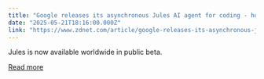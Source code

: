 ```yaml
---
title: "Google releases its asynchronous Jules AI agent for coding - how to try it for free"
date: "2025-05-21T18:16:00.000Z"
link: "https://www.zdnet.com/article/google-releases-its-asynchronous-jules-ai-agent-for-coding-how-to-try-it-for-free/"
---
```


Jules is now available worldwide in public beta.

[Read more](https://www.zdnet.com/article/google-releases-its-asynchronous-jules-ai-agent-for-coding-how-to-try-it-for-free/)
